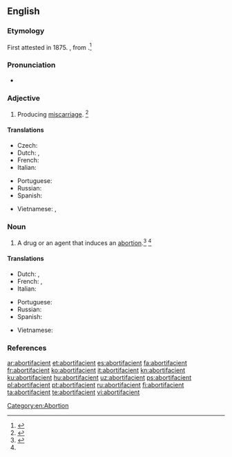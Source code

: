 ==English==

===Etymology===
First attested in 1875. {{suffix|abortion|facient|t2=causing an|lang=en}}, from {{etyl|la|en}} {{m|la|facere||to make}}.<ref name=Taber>{{cite-book|last=|first= |authorlink= |coauthors= |editor=Thomas, Clayton L.|others= |title=Taber's Encyclopedic Medical Dictionary|year=1940|url= |format= |accessdate= |accessyear= |accessmonth= |edition=5th|date= |year_published=1993|month= |publisher=F. A. Davis Company|location=Philadelphia, PA|language= |doi= |isbn=0-8036-8313-8|lccn= |ol= |page=7|chapter= |chapterurl= |quote=}}</ref>

===Pronunciation===
* {{a|US}} {{IPA|/əˌbɔɹ.təˈfeɪ.ʃn̩t/|/əˌbɔɹ.tɪˈfeɪ.ʃn̩t/|lang=en}}

===Adjective===
{{en-adj}}

# Producing [[miscarriage]]. {{defdate|First attested in the mid 19<sup>th</sup> century.}}<ref name=SOED>{{R:SOED5|page=7}}</ref>

====Translations====
{{trans-top|producing miscarriage}}
* Czech: {{t+|cs|abortivní|m|f|n}}
* Dutch: {{t|nl|abortief}}, {{t|nl|vruchtafdrijvend}}
* French: {{t+|fr|abortif}}
* Italian: {{t+|it|abortivo}}
{{trans-mid}}
* Portuguese: {{t+|pt|abortivo}}
* Russian: {{t+|ru|абортивный}}
* Spanish: {{t+|es|abortivo}}
{{trans-bottom}}

{{checktrans-top}}
* Vietnamese: {{t-check|vi|phá thai}}, {{t-check|vi|làm sẩy thai}}
{{checktrans-bottom}}

===Noun===
{{en-noun}}

# {{lb|en|pharmacology}} A drug or an agent that induces an [[abortion]].<ref>{{R:MW3 1976|page=5}}</ref> {{defdate|First attested in the mid 19<sup>th</sup> century.}}<ref name=SOED/>

====Translations====
{{trans-top|agent that causes premature delivery}}
* Dutch: {{t|nl|abortivum|n}}, {{t|nl|vruchtafdrijvend middel|n}}
* French: {{t+|fr|abortif|m}}, {{t|fr|remède abortif|m}}
* Italian: {{t+|it|abortivo|m}}
{{trans-mid}}
* Portuguese: {{t+|pt|abortivo}}
* Russian: {{t|ru|абортивное средство|n}}
* Spanish: {{t+|es|abortivo|m}}
{{trans-bottom}}

{{checktrans-top}}
* Vietnamese: {{t-check|vi|thuốc phá thai}}
{{checktrans-bottom}}

===References===
<references/>

[[Category:en:Abortion]]

[[ar:abortifacient]]
[[et:abortifacient]]
[[es:abortifacient]]
[[fa:abortifacient]]
[[fr:abortifacient]]
[[ko:abortifacient]]
[[it:abortifacient]]
[[kn:abortifacient]]
[[ku:abortifacient]]
[[hu:abortifacient]]
[[uz:abortifacient]]
[[ps:abortifacient]]
[[pl:abortifacient]]
[[pt:abortifacient]]
[[ru:abortifacient]]
[[fi:abortifacient]]
[[ta:abortifacient]]
[[te:abortifacient]]
[[vi:abortifacient]]